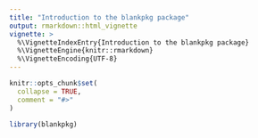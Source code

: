 ```yaml
---
title: "Introduction to the blankpkg package"
output: rmarkdown::html_vignette
vignette: >
  %\VignetteIndexEntry{Introduction to the blankpkg package}
  %\VignetteEngine{knitr::rmarkdown}
  %\VignetteEncoding{UTF-8}
---
```


```r
knitr::opts_chunk$set(
  collapse = TRUE,
  comment = "#>"
)
```

```r
library(blankpkg)
```
